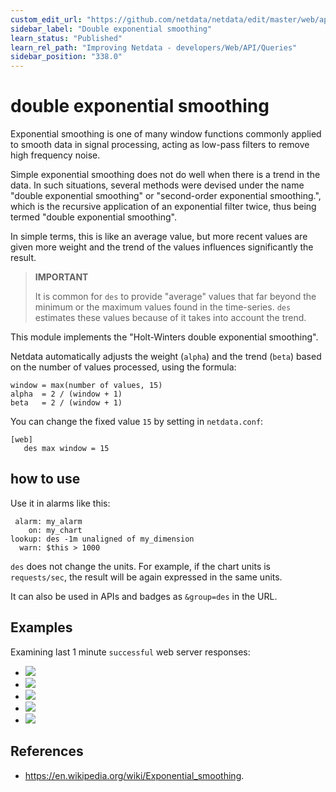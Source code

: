 ```yaml
---
custom_edit_url: "https://github.com/netdata/netdata/edit/master/web/api/queries/des/README.md"
sidebar_label: "Double exponential smoothing"
learn_status: "Published"
learn_rel_path: "Improving Netdata - developers/Web/API/Queries"
sidebar_position: "338.0"
---
```



# double exponential smoothing

Exponential smoothing is one of many window functions commonly applied to smooth data in signal
processing, acting as low-pass filters to remove high frequency noise.

Simple exponential smoothing does not do well when there is a trend in the data.
In such situations, several methods were devised under the name "double exponential smoothing"
or "second-order exponential smoothing.", which is the recursive application of an exponential
filter twice, thus being termed "double exponential smoothing".

In simple terms, this is like an average value, but more recent values are given more weight
and the trend of the values influences significantly the result.

> **IMPORTANT**
>
> It is common for `des` to provide "average" values that far beyond the minimum or the maximum
> values found in the time-series.
> `des` estimates these values because of it takes into account the trend.

This module implements the "Holt-Winters double exponential smoothing".

Netdata automatically adjusts the weight (`alpha`) and the trend (`beta`) based on the number
of values processed, using the formula:

```
window = max(number of values, 15)
alpha  = 2 / (window + 1)
beta   = 2 / (window + 1)
```

You can change the fixed value `15` by setting in `netdata.conf`:

```
[web]
   des max window = 15
```

## how to use

Use it in alarms like this:

```
 alarm: my_alarm
    on: my_chart
lookup: des -1m unaligned of my_dimension
  warn: $this > 1000
```

`des` does not change the units. For example, if the chart units is `requests/sec`, the result
will be again expressed in the same units. 

It can also be used in APIs and badges as `&group=des` in the URL.

## Examples

Examining last 1 minute `successful` web server responses:

-   ![](https://registry.my-netdata.io/api/v1/badge.svg?chart=web_log_nginx.response_statuses&options=unaligned&dimensions=success&group=min&after=-60&label=min)
-   ![](https://registry.my-netdata.io/api/v1/badge.svg?chart=web_log_nginx.response_statuses&options=unaligned&dimensions=success&group=average&after=-60&label=average&value_color=yellow)
-   ![](https://registry.my-netdata.io/api/v1/badge.svg?chart=web_log_nginx.response_statuses&options=unaligned&dimensions=success&group=ses&after=-60&label=single+exponential+smoothing&value_color=yellow)
-   ![](https://registry.my-netdata.io/api/v1/badge.svg?chart=web_log_nginx.response_statuses&options=unaligned&dimensions=success&group=des&after=-60&label=double+exponential+smoothing&value_color=orange)
-   ![](https://registry.my-netdata.io/api/v1/badge.svg?chart=web_log_nginx.response_statuses&options=unaligned&dimensions=success&group=max&after=-60&label=max)

## References

-   <https://en.wikipedia.org/wiki/Exponential_smoothing>.


